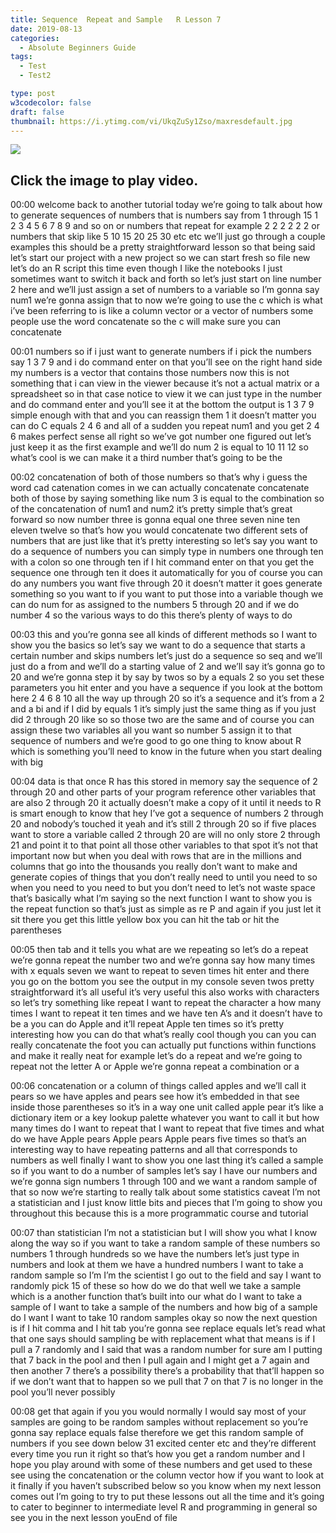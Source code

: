 ```yaml
---
title: Sequence  Repeat and Sample   R Lesson 7
date: 2019-08-13
categories:
  - Absolute Beginners Guide
tags:
  - Test
  - Test2

type: post
w3codecolor: false
draft: false
thumbnail: https://i.ytimg.com/vi/UkqZuSy1Zso/maxresdefault.jpg
---
```


<a href="https://www.youtube.com/watch?v=UkqZuSy1Zso">
<img src="https://i.ytimg.com/vi/UkqZuSy1Zso/maxresdefault.jpg">
</a>



## Click the image to play video.



00:00
welcome back to another tutorial today we're going to talk about how to
generate sequences of numbers that is numbers say from 1 through 15 1 2 3 4 5
6 7 8 9 and so on or numbers that repeat for example 2 2 2 2 2 2 or numbers that
skip like 5 10 15 20 25 30 etc etc we'll just go through a couple examples this
should be a pretty straightforward lesson so that being said let's start
our project with a new project so we can start fresh
so file new let's do an R script this time even though I like the notebooks I
just sometimes want to switch it back and forth so let's just start on line
number 2 here and we'll just assign a set of numbers to a variable so I'm
gonna say num1 we're gonna assign that to now we're going to use the c which is
what i've been referring to is like a column vector or a vector of numbers
some people use the word concatenate so the c will make sure you can concatenate

00:01
numbers so if i just want to generate numbers if i pick the numbers say 1 3 7
9 and i do command enter on that you'll see on the right hand side my numbers is
a vector that contains those numbers now
this is not something that i can view in the viewer because it's not a actual
matrix or a spreadsheet so in that case notice to view it we can
just type in the number and do command enter and you'll see it at the bottom
the output is 1 3 7 9 simple enough with that and you can reassign them 1 it
doesn't matter you can do C equals 2 4 6 and all of a sudden you repeat num1 and
you get 2 4 6 makes perfect sense all right so we've got number one figured
out let's just keep it as the first example and we'll do num 2 is equal to
10 11 12 so what's cool is we can make it a third number that's going to be the

00:02
concatenation of both of those numbers so that's why i guess the word cad
catenation comes in we can actually concatenate concatenate both of those by
saying something like num 3 is equal to the combination so
of the concatenation of num1 and num2 it's pretty simple
that's great forward so now number three is gonna equal one three seven nine ten
eleven twelve so that's how you would concatenate two
different sets of numbers that are just like that it's pretty interesting so
let's say you want to do a sequence of numbers you can simply type in numbers
one through ten with a colon so one through ten if I hit command enter on
that you get the sequence one through ten it does it automatically for you of
course you can do any numbers you want five through 20 it doesn't matter
it goes generate something so you want to if you want to put those into a
variable though we can do num for as assigned to the numbers 5 through 20 and
if we do number 4 so the various ways to do this there's plenty of ways to do

00:03
this and you're gonna see all kinds of different methods so I want to show you
the basics so let's say we want to do a sequence that starts a certain number
and skips numbers let's just do a sequence so seq and we'll just do a from
and we'll do a starting value of 2 and we'll say it's gonna go to 20 and we're
gonna step it by say by twos so by a equals 2 so you set these parameters you
hit enter and you have a sequence if you look at the bottom here 2 4 6 8 10 all
the way up through 20 so it's a sequence and it's from a 2 and a bi and if I did
by equals 1 it's simply just the same thing as if you just did 2 through 20
like so so those two are the same and of course you can assign these two
variables all you want so number 5 assign it to that sequence of numbers
and we're good to go one thing to know about R which is
something you'll need to know in the future when you start dealing with big

00:04
data is that once R has this stored in memory say the sequence of 2 through 20
and other parts of your program reference other variables that are also
2 through 20 it actually doesn't make a copy of it until it needs to R is smart
enough to know that hey I've got a sequence of numbers 2 through 20 and
nobody's touched it yeah and it's still 2 through 20 so if five places want to
store a variable called 2 through 20 are will no only store 2 through 21
and point it to that point all those other variables to that spot it's not
that important now but when you deal with rows that are in the millions and
columns that go into the thousands you really don't want to make and generate
copies of things that you don't really need to until you need to so when you
need to you need to but you don't need to let's not waste space that's
basically what I'm saying so the next function I want to show you is the
repeat function so that's just as simple
as re P and again if you just let it sit
there you get this little yellow box you can hit the tab or hit the parentheses

00:05
then tab and it tells you what are we repeating so let's do a repeat we're
gonna repeat the number two and we're gonna say
how many times with x equals seven we want to repeat to seven times hit enter
and there you go on the bottom you see the output in my console seven twos
pretty straightforward it's all useful it's very useful this also works with
characters so let's try something like repeat I want to repeat the character a
how many times I want to repeat it ten times and we have ten A's and it doesn't
have to be a you can do Apple and it'll repeat Apple ten times so it's pretty
interesting how you can do that what's really cool though you can you can
really concatenate the foot you can actually put functions within functions
and make it really neat for example let's do a repeat and we're going to
repeat not the letter A or Apple we're gonna repeat a combination or a

00:06
concatenation or a column of things called apples and we'll call it pears so
we have apples and pears see how it's embedded in that see inside those
parentheses so it's in a way one unit called apple pear it's like a dictionary
item or a key lookup palette whatever you want to call it but how many times
do I want to repeat that I want to repeat that five times and what do we
have Apple pears Apple pears Apple pears five times so that's an interesting way
to have repeating patterns and all that corresponds to numbers as well finally I
want to show you one last thing it's called a sample so if you want to do a
number of samples let's say I have our numbers and we're gonna sign numbers 1
through 100 and we want a random sample of that so now we're starting to really
talk about some statistics caveat I'm not a statistician and I just know
little bits and pieces that I'm going to
show you throughout this because this is a more programmatic course and tutorial

00:07
than statistician I'm not a statistician but I will show you what I know along
the way so if you want to take a random sample of these numbers so numbers 1
through hundreds so we have the numbers let's just type in numbers and look at
them we have a hundred numbers I want to take a random sample so I'm I'm the
scientist I go out to the field and say I want to
randomly pick 15 of these so how do we do that
well we take a sample which is a another
function that's built into our what do I want to take a sample of I want to take
a sample of the numbers and how big of a sample do I want I want to take 10
random samples okay so now the next question is if I hit comma and I hit tab
you're gonna see replace equals let's read what that one says should sampling
be with replacement what that means is if I pull a 7 randomly and I said that
was a random number for sure am I putting that 7 back in the pool and then
I pull again and I might get a 7 again and then another 7 there's a possibility
there's a probability that that'll happen so if we don't want that to
happen so we pull that 7 on that 7 is no
longer in the pool you'll never possibly

00:08
get that again if you you would normally I would say most of your samples are
going to be random samples without replacement
so you're gonna say replace equals false therefore we get this random sample of
numbers if you see down below 31 excited center etc and they're different every
time you run it right so that's how you get a random number and I hope you play
around with some of these numbers and get used to these see using the
concatenation or the column vector how if you want to look at it finally if you
haven't subscribed below so you know when my next lesson comes out I'm going
to try to put these lessons out all the time and it's going to cater to beginner
to intermediate level R and programming in general so see you in the next lesson
youEnd of file

